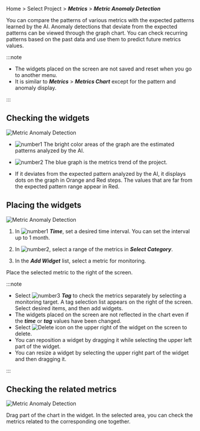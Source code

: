 Home > Select Project > **_Metrics_** > **_Metric Anomaly Detection_**

You can compare the patterns of various metrics with the expected patterns learned by the AI. Anomaly detections that deviate from the expected patterns can be viewed through the graph chart. You can check recurring patterns based on the past data and use them to predict future metrics values.

:::note

- The widgets placed on the screen are not saved and reset when you go to another menu.
- It is similar to **_Metrics_** > **_Metrics Chart_** except for the pattern and anomaly display.

:::

## Checking the widgets

![Metric Anomaly Detection](/img/metrics-detect-abnormal2.png)

- ![number1](/img/number-01.png) The bright color areas of the graph are the estimated patterns analyzed by the AI. 

- ![number2](/img/number-02.png) The <span class='normal'>blue</span> graph is the metrics trend of the project.

- If it deviates from the expected pattern analyzed by the AI, it displays dots on the graph in <span class='slow'>Orange</span> and <span class='vslow'>Red</span> steps. The values that are far from the expected pattern range appear in <span class='vslow'>Red</span>.

## Placing the widgets

![Metric Anomaly Detection](/img/metrics-detect-abnormal-set-widget2.png)

1. In ![number1](/img/number-01.png) **_Time_**, set a desired time interval. You can set the interval up to 1 month.

2. In ![number2](/img/number-02.png), select a range of the metrics in **_Select Category_**.

3. In the **_Add Widget_** list, select a metric for monitoring.

Place the selected metric to the right of the screen.

:::note

- Select ![number3](/img/number-03.png) **_Tag_** to check the metrics separately by selecting a monitoring target. A tag selection list appears on the right of the screen. Select desired items, and then add widgets.
- The widgets placed on the screen are not reflected in the chart even if the **_time_** or **_tag_** values have been changed.
- Select ![Delete icon](/img/ico-remove.svg) on the upper right of the widget on the screen to delete.
- You can reposition a widget by dragging it while selecting the upper left part of the widget.
- You can resize a widget by selecting the upper right part of the widget and then dragging it.

:::

## Checking the related metrics

![Metric Anomaly Detection](/img/metrics-detect-anormal-details2.png)

Drag part of the chart in the widget. In the selected area, you can check the metrics related to the corresponding one together.
